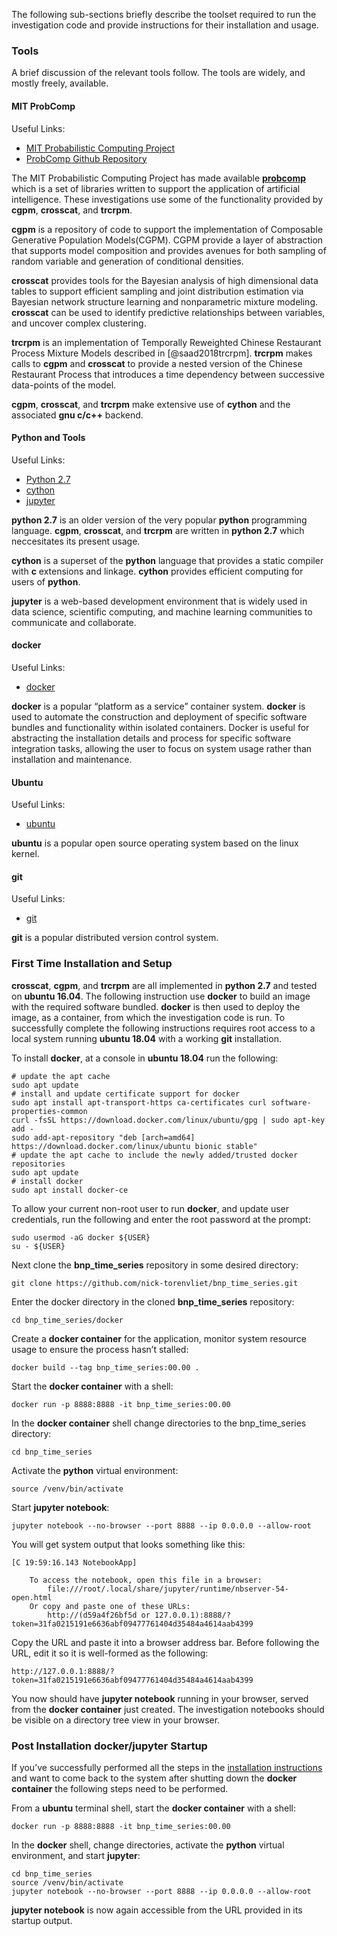 The following sub-sections briefly describe the toolset required to run the investigation code and provide instructions for their installation and usage. 

### Tools
A brief discussion of the relevant tools follow.  The tools are widely, and mostly freely, available. 

#### MIT ProbComp
Useful Links:

* [MIT Probabilistic Computing Project](http://probcomp.csail.mit.edu/)
* [ProbComp Github Repository](https://github.com/probcomp/)

The MIT Probabilistic Computing Project has made available [__probcomp__](https://github.com/probcomp) which is a set of libraries written to support the application of artificial intelligence.   These investigations use some of the functionality provided by __cgpm__, __crosscat__, and __trcrpm__.  

__cgpm__ is a repository of code to support the implementation of Composable Generative Population Models(CGPM).  CGPM provide a layer of abstraction that supports model composition and provides avenues for both sampling of random variable and generation of conditional densities. 

__crosscat__ provides tools for the Bayesian analysis of high dimensional data tables to support efficient sampling and joint distribution estimation via Bayesian network structure learning and nonparametric mixture modeling.  __crosscat__ can be used to identify predictive relationships between variables, and uncover complex clustering.  

__trcrpm__ is an implementation of Temporally Reweighted Chinese Restaurant Process Mixture Models described in [@saad2018trcrpm].  __trcrpm__ makes calls to __cgpm__ and __crosscat__ to provide a nested version of the Chinese Restaurant Process that introduces a time dependency between successive data-points of the model.   

__cgpm__, __crosscat__, and __trcrpm__ make extensive use of __cython__ and the associated  __gnu c/c++__ backend. 

#### Python and Tools
Useful Links:

* [Python 2.7](https://www.python.org/)
* [cython](https://cython.org/)
* [jupyter](https://jupyter.org/)

__python 2.7__ is an older version of the very popular __python__ programming language. __cgpm__, __crosscat__, and __trcrpm__ are written in __python 2.7__ which neccesitates its present usage. 

__cython__ is a superset of the __python__ language that provides a static compiler with __c__ extensions and linkage.  __cython__ provides efficient computing for users of __python__.  

__jupyter__ is a web-based development environment that is widely used in data science, scientific computing, and machine learning communities to communicate and collaborate. 

#### docker
Useful Links:

* [docker](https://www.docker.com/)

__docker__ is a popular "platform as a service" container system. __docker__ is used to automate the construction and deployment of specific software bundles and functionality within isolated containers.   Docker is useful for abstracting the installation details and process for specific software integration tasks, allowing the user to focus on system usage rather than installation and maintenance. 

#### Ubuntu 
Useful Links:

* [ubuntu](https://ubuntu.com/)

__ubuntu__ is a popular open source operating system based on the linux kernel. 

#### git
Useful Links:

* [git](https://git-scm.com/)

__git__ is a popular distributed version control system. 

### First Time Installation and Setup {#installation}
__crosscat__, __cgpm__, and __trcrpm__ are all implemented in __python 2.7__ and tested on __ubuntu 16.04__.  The following instruction use __docker__ to build an image with the required software bundled.  __docker__ is then used to deploy the image, as a container, from which the investigation code is run.  To successfully complete the following instructions requires root access to a local system running __ubuntu 18.04__ with a working __git__ installation.

To install __docker__, at a console in __ubuntu 18.04__ run the following:
```
# update the apt cache
sudo apt update
# install and update certificate support for docker
sudo apt install apt-transport-https ca-certificates curl software-properties-common
curl -fsSL https://download.docker.com/linux/ubuntu/gpg | sudo apt-key add -
sudo add-apt-repository "deb [arch=amd64] https://download.docker.com/linux/ubuntu bionic stable"
# update the apt cache to include the newly added/trusted docker repositories
sudo apt update
# install docker
sudo apt install docker-ce
```
To allow your current non-root user to run __docker__, and update user credentials, run the following and enter the root password at the prompt:
```
sudo usermod -aG docker ${USER}
su - ${USER}
```
Next clone the __bnp_time_series__ repository in some desired directory:
```
git clone https://github.com/nick-torenvliet/bnp_time_series.git
```
Enter the docker directory in the cloned __bnp_time_series__ repository:
```
cd bnp_time_series/docker
```
Create a __docker container__ for the application, monitor system resource usage to ensure the process hasn't stalled:
```
docker build --tag bnp_time_series:00.00 .
```
Start the __docker container__ with a shell:
```
docker run -p 8888:8888 -it bnp_time_series:00.00 
```
In the __docker container__ shell change directories to the bnp_time_series directory:
```
cd bnp_time_series
```
Activate the __python__ virtual environment:
```
source /venv/bin/activate
```
Start __jupyter notebook__:
```
jupyter notebook --no-browser --port 8888 --ip 0.0.0.0 --allow-root
```
You will get system output that looks something like this:
```
[C 19:59:16.143 NotebookApp] 
    
    To access the notebook, open this file in a browser:
        file:///root/.local/share/jupyter/runtime/nbserver-54-open.html
    Or copy and paste one of these URLs:
        http://(d59a4f26bf5d or 127.0.0.1):8888/?token=31fa0215191e6636abf09477761404d35484a4614aab4399

```
Copy the URL and paste it into a browser address bar.  Before following the URL, edit it so it is well-formed as the following:
```
http://127.0.0.1:8888/?token=31fa0215191e6636abf09477761404d35484a4614aab4399
```
You now should have __jupyter notebook__ running in your browser, served from the __docker container__ just created.  The investigation notebooks should be visible on a directory tree view in your browser.  

### Post Installation docker/jupyter Startup

If you've successfully performed all the steps in the [installation instructions](#installation) and want to come back to the system after shutting down the __docker container__ the following steps need to be performed.

From a __ubuntu__ terminal shell, start the __docker container__ with a shell:
```
docker run -p 8888:8888 -it bnp_time_series:00.00
```
In the __docker__ shell, change directories, activate the __python__ virtual environment, and start __jupyter__:
```
cd bnp_time_series
source /venv/bin/activate
jupyter notebook --no-browser --port 8888 --ip 0.0.0.0 --allow-root
```
__jupyter notebook__ is now again accessible from the URL provided in its startup output. 






